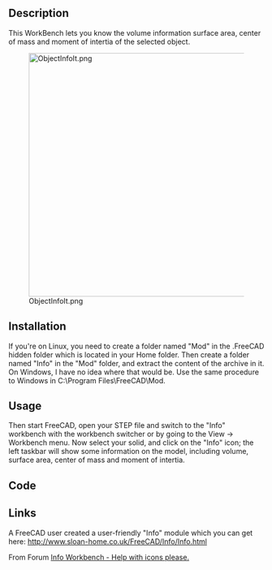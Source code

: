<languages/>

{{Macro
|Name=Macro ObjectInfo
|Description=This WorkBench lets you know the volume information surface area, center of mass and moment of intertia of the selected object.<br><br>This is not a macro but one WorkBench, uncompress the .zip file and paste the complete directory in the Mod user directory [https://github.com/KeithSloan/FreeCAD_Info/archive/master.zip Info]
|Author=keithsloan52
|Version=1.0
|Date=2012-11-09
|FCVersion=Until 0.17 '''and PyQt4'''
|Download=[https://wiki.freecad.org/images/2/29/Macro_ObjectInfo.png ToolBar Icon]
|SeeAlso=[[Arch_Survey|Arch Survey]]
}}

==Description==

This WorkBench lets you know the volume information surface area, center of mass and moment of intertia of the selected object.

[[Image:ObjectInfoIt.png|480px]]

==Installation==

If you're on Linux, you need to create a folder named "Mod" in the .FreeCAD hidden folder which is located in your Home folder. Then create a folder named "Info" in the "Mod" folder, and extract the content of the archive in it. On Windows, I have no idea where that would be. Use the same procedure to Windows in C:\Program Files\FreeCAD\Mod.

==Usage==

Then start FreeCAD, open your STEP file and switch to the "Info" workbench with the workbench switcher or by going to the View → Workbench menu. Now select your solid, and click on the "Info" icon; the left taskbar will show some information on the model, including volume, surface area, center of mass and moment of intertia.

==Code==

{{MacroCode|code=
import webbrowser 

##########
# WorkBenche
# Code used to download the zip file from FreeCAD
##########

FreeCAD.Console.PrintMessage("\n" + "You must download the Info.zip file in the author github KeithSloan/FreeCAD_Infosite" + "\n")
FreeCAD.Console.PrintMessage("http://keithsloan.dynu.com/Keith&Jenny/" + "\n")
webbrowser.open("https://github.com/KeithSloan/FreeCAD_Info/archive/master.zip")

}}

==Links==

A FreeCAD user created a user-friendly "Info" module which you can get here: http://www.sloan-home.co.uk/FreeCAD/Info/Info.html

From Forum [https://forum.freecad.org/viewtopic.php?f=10&t=3185 Info Workbench - Help with icons please.]